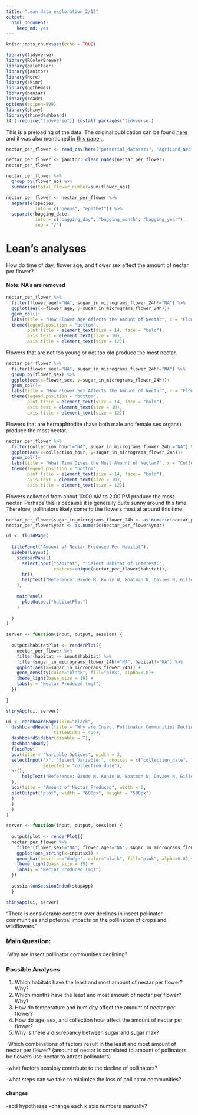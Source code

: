 ```yaml
---
title: "Lean_data_exploration_2/15"
output: 
  html_document: 
    keep_md: yes
---
```


```r
knitr::opts_chunk$set(echo = TRUE)
```

```r
library(tidyverse)
library(RColorBrewer)
library(paletteer)
library(janitor)
library(here)
library(skimr)
library(ggthemes)
library(naniar)
library(readr)
options(scipen=999)
library(shiny)
library(shinydashboard)
if (!require("tidyverse")) install.packages('tidyverse')
```

This is a preloading of the data. The original publication can be found [here](https://doi.org/10.1038/nature16532) and it was also mentioned in [this paper.](https://doi.org/10.1111/2041-210X.12779).
```r
nectar_per_flower <- read_csv(here("potential_datasets", "AgriLand_Nectar_perflower.csv"))
```


```r
nectar_per_flower <- janitor::clean_names(nectar_per_flower)
nectar_per_flower
```


```r
nectar_per_flower %>% 
  group_by(flower_no) %>% 
  summarise(total_flower_number=sum(flower_no))
```


```r
nectar_per_flower <- nectar_per_flower %>% 
  separate(species,
           into = c("genus", "epithet")) %>% 
  separate(bagging_date,
           into = c("bagging_day", "bagging_month", "bagging_year"),
           sep = "/")
```


# Lean's analyses
How do time of day, flower age, and flower sex affect the amount of nectar per flower?


#### Note: NA's are removed
```r
nectar_per_flower %>% 
  filter(flower_age!="NA", sugar_in_micrograms_flower_24h!="NA") %>% 
  ggplot(aes(x=flower_age, y=sugar_in_micrograms_flower_24h))+
  geom_col()+
  labs(title = "How Flower Age Affects the Amount of Nectar", x = "Flower Age", y = "Sugar Made by Flower in 24 Hours (mg)") +
  theme(legend.position = "bottom",
        plot.title = element_text(size = 14, face = "bold"),
        axis.text = element_text(size = 10),
        axis.title = element_text(size = 12))
```

Flowers that are not too young or not too old produce the most nectar. 




```r
nectar_per_flower %>% 
  filter(flower_sex!="NA", sugar_in_micrograms_flower_24h!="NA") %>% 
  group_by(flower_sex) %>% 
  ggplot(aes(x=flower_sex, y=sugar_in_micrograms_flower_24h))+
  geom_col()+
  labs(title = "How Flower Sex Affects the Amount of Nectar", x = "Flower Sex", y = "Sugar Collected by Flower in 24 Hours (mg)") +
  theme(legend.position = "bottom",
        plot.title = element_text(size = 14, face = "bold"),
        axis.text = element_text(size = 10),
        axis.title = element_text(size = 12))
```

Flowers that are hermaphrodite (have both male and female sex organs) produce the most nectar. 



```r
nectar_per_flower %>% 
  filter(collection_hour!="NA", sugar_in_micrograms_flower_24h!="NA") %>% 
  ggplot(aes(x=collection_hour, y=sugar_in_micrograms_flower_24h))+
  geom_col()+
  labs(title = "What Time Gives the Most Amount of Nectar?", x = "Collection Hour", y = "Sugar Collected by Flower in 24 Hours (mg)") +
  theme(legend.position = "bottom",
        plot.title = element_text(size = 14, face = "bold"),
        axis.text = element_text(size = 10),
        axis.title = element_text(size = 12))
```

Flowers collected from about 10:00 AM to 2:00 PM produce the most nectar. Perhaps this is because it is generally quite sunny around this time. Therefore, pollinators likely come to the flowers most at around this time. 




```r
nectar_per_flower$sugar_in_micrograms_flower_24h <- as.numeric(nectar_per_flower$sugar_in_micrograms_flower_24h)
nectar_per_flower$year <- as.numeric(nectar_per_flower$year)
```



```r
ui <- fluidPage(    
  
  titlePanel("Amount of Nectar Produced Per Habitat"),
  sidebarLayout(      
    sidebarPanel(
      selectInput("habitat", " Select Habitat of Interest:", 
                  choices=unique(nectar_per_flower$habitat)),
      hr(),
      helpText("Reference: Baude M, Kunin W, Boatman N, Davies N, Gillespie M, Morton D, Smart S, Memmott J. Historical nectar assessment reveals the fall and rise of floral resources in Britain. 2016.")
    ),
    
    mainPanel(
      plotOutput("habitatPlot")  
    )
    
  )
)

server <- function(input, output, session) {
  
  output$habitatPlot <- renderPlot({
    nectar_per_flower %>% 
    filter(habitat == input$habitat) %>% 
    filter(sugar_in_micrograms_flower_24h!="NA", habitat!="NA") %>%
    ggplot(aes(x=sugar_in_micrograms_flower_24h)) + 
    geom_density(color="black", fill="pink", alpha=0.8)+
    theme_light(base_size = 19) +
    labs(y = "Nectar Produced (mg)")
  })
  
}

shinyApp(ui, server)
```


```r
ui <- dashboardPage(skin="black",
  dashboardHeader(title = "Why are Insect Pollinator Communities Declining?",
                  titleWidth = 450),
  dashboardSidebar(disable = T),
  dashboardBody(
  fluidRow(
  box(title = "Variable Options", width = 3,
  selectInput("x", "Select Variable:", choices = c("collection_date", "year", "temp", "hum", "flower_sex", "flower_age", "collection_hour"),
              selected = "collection_date"),
  hr(),
      helpText("Reference: Baude M, Kunin W, Boatman N, Davies N, Gillespie M, Morton D, Smart S, Memmott J. Historical nectar assessment reveals the fall and rise of floral resources in Britain. 2016.")
  ), 
  box(title = "Amount of Nectar Produced", width = 6,
  plotOutput("plot", width = "600px", height = "500px")
  ) 
  ) 
  ) 
)

server <- function(input, output, session) { 
  
  output$plot <- renderPlot({
  nectar_per_flower %>%
    filter(flower_sex!="NA", flower_age!="NA", sugar_in_micrograms_flower_24h!="NA", collection_date!="NA", year!="NA", temp!="NA", hum!="NA", collection_hour!="NA") %>%
    ggplot(aes_string(x=input$x)) + 
    geom_bar(position="dodge", color="black", fill="pink", alpha=0.8) +
    theme_light(base_size = 19) +
    labs(y = "Nectar Produced (mg)")
  })
  
  session$onSessionEnded(stopApp)
  }

shinyApp(ui, server)
```



"There is considerable concern over declines in insect pollinator communities and potential impacts on the pollination of crops and wildflowers."

### Main Question:
-Why are insect pollinator communities declining?

### Possible Analyses
1. Which habitats have the least and most amount of nectar per flower? Why?
2. Which months have the least and most amount of nectar per flower? Why?
2. How do temperature and humidity affect the amount of nectar per flower?
3. How do age, sex, and collection hour affect the amount of nectar per flower?
4. Why is there a discrepancy between sugar and sugar max?

-Which combinations of factors result in the least and most amount of nectar per flower? 
  (amount of nectar is correlated to amount of pollinators bc flowers use nectar to attract pollinators)
  
-what factors possibly contribute to the decline of pollinators?

-what steps can we take to minimize the loss of pollinator communities?


#### changes
-add hypotheses
-change each x axis numbers manually?
